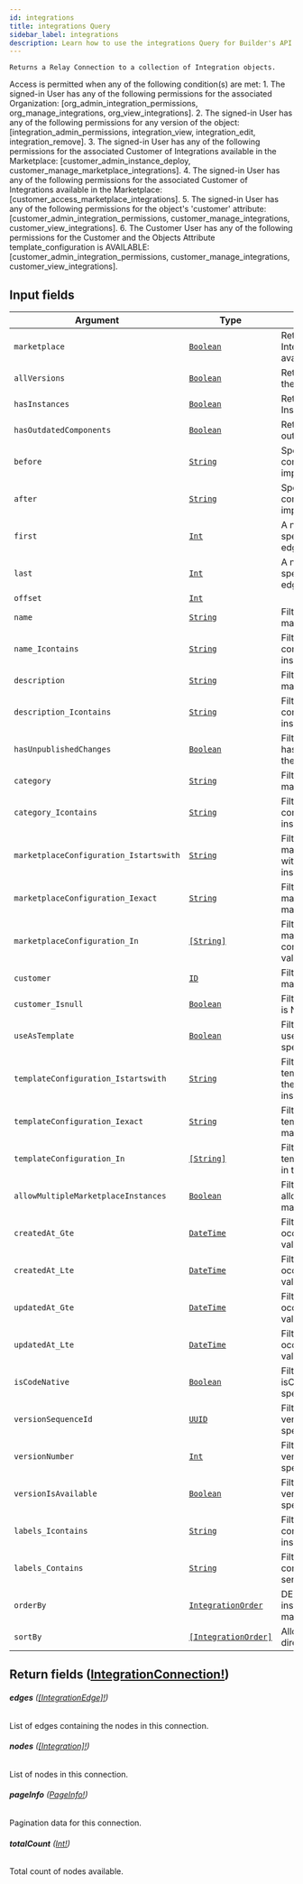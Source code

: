 ```yaml
---
id: integrations
title: integrations Query
sidebar_label: integrations
description: Learn how to use the integrations Query for Builder's API.
---
```


    Returns a Relay Connection to a collection of Integration objects.

Access is permitted when any of the following condition(s) are met: 1. The signed-in User has any of the following permissions for the associated Organization: [org_admin_integration_permissions, org_manage_integrations, org_view_integrations]. 2. The signed-in User has any of the following permissions for any version of the object: [integration_admin_permissions, integration_view, integration_edit, integration_remove]. 3. The signed-in User has any of the following permissions for the associated Customer of Integrations available in the Marketplace: [customer_admin_instance_deploy, customer_manage_marketplace_integrations]. 4. The signed-in User has any of the following permissions for the associated Customer of Integrations available in the Marketplace: [customer_access_marketplace_integrations]. 5. The signed-in User has any of the following permissions for the object's 'customer' attribute: [customer_admin_integration_permissions, customer_manage_integrations, customer_view_integrations]. 6. The Customer User has any of the following permissions for the Customer and the Objects Attribute template_configuration is AVAILABLE: [customer_admin_integration_permissions, customer_manage_integrations, customer_view_integrations].

## Input fields

| Argument                               | Type                                                                 | Description                                                                                           |
| -------------------------------------- | -------------------------------------------------------------------- | ----------------------------------------------------------------------------------------------------- |
| `marketplace`                          | [`Boolean`](/composer/builder/api/schema/scalar/Boolean.mdx)                           | Returns only the version of Integrations either deployed or available in the Marketplace              |
| `allVersions`                          | [`Boolean`](/composer/builder/api/schema/scalar/Boolean.mdx)                           | Return all versions instead of only the latest                                                        |
| `hasInstances`                         | [`Boolean`](/composer/builder/api/schema/scalar/Boolean.mdx)                           | Return only Integrations that have Instances                                                          |
| `hasOutdatedComponents`                | [`Boolean`](/composer/builder/api/schema/scalar/Boolean.mdx)                           | Return only Integrations that use outdated Components                                                 |
| `before`                               | [`String`](/composer/builder/api/schema/scalar/String.mdx)                             | Specifies a cursor for use in combination with `last` to implement backward pagination.               |
| `after`                                | [`String`](/composer/builder/api/schema/scalar/String.mdx)                             | Specifies a cursor for use in combination with `first` to implement forward pagination.               |
| `first`                                | [`Int`](/composer/builder/api/schema/scalar/Int.mdx)                                   | A non-negative integer that specifies to return at most `first` edges after the `after` cursor.       |
| `last`                                 | [`Int`](/composer/builder/api/schema/scalar/Int.mdx)                                   | A non-negative integer that specifies to return at most `last` edges before the `before` cursor.      |
| `offset`                               | [`Int`](/composer/builder/api/schema/scalar/Int.mdx)                                   |                                                                                                       |
| `name`                                 | [`String`](/composer/builder/api/schema/scalar/String.mdx)                             | Filter for objects where name matches the specified value.                                            |
| `name_Icontains`                       | [`String`](/composer/builder/api/schema/scalar/String.mdx)                             | Filter for objects where name contains the specified value (case insensitive).                        |
| `description`                          | [`String`](/composer/builder/api/schema/scalar/String.mdx)                             | Filter for objects where description matches the specified value.                                     |
| `description_Icontains`                | [`String`](/composer/builder/api/schema/scalar/String.mdx)                             | Filter for objects where description contains the specified value (case insensitive).                 |
| `hasUnpublishedChanges`                | [`Boolean`](/composer/builder/api/schema/scalar/Boolean.mdx)                           | Filter for objects where hasUnpublishedChanges matches the specified value.                           |
| `category`                             | [`String`](/composer/builder/api/schema/scalar/String.mdx)                             | Filter for objects where category matches the specified value.                                        |
| `category_Icontains`                   | [`String`](/composer/builder/api/schema/scalar/String.mdx)                             | Filter for objects where category contains the specified value (case insensitive).                    |
| `marketplaceConfiguration_Istartswith` | [`String`](/composer/builder/api/schema/scalar/String.mdx)                             | Filter for objects where marketplaceConfiguration starts with the specified value (case insensitive). |
| `marketplaceConfiguration_Iexact`      | [`String`](/composer/builder/api/schema/scalar/String.mdx)                             | Filter for objects where marketplaceConfiguration.iexact matches the specified value.                 |
| `marketplaceConfiguration_In`          | [`[String]`](/composer/builder/api/schema/scalar/String.mdx)                           | Filter for objects where marketplaceConfiguration is contained in the list of specified values.       |
| `customer`                             | [`ID`](/composer/builder/api/schema/scalar/ID.mdx)                                     | Filter for objects where customer matches the specified ID.                                           |
| `customer_Isnull`                      | [`Boolean`](/composer/builder/api/schema/scalar/Boolean.mdx)                           | Filter for objects where customer is NULL.                                                            |
| `useAsTemplate`                        | [`Boolean`](/composer/builder/api/schema/scalar/Boolean.mdx)                           | Filter for objects where useAsTemplate matches the specified value.                                   |
| `templateConfiguration_Istartswith`    | [`String`](/composer/builder/api/schema/scalar/String.mdx)                             | Filter for objects where templateConfiguration starts with the specified value (case insensitive).    |
| `templateConfiguration_Iexact`         | [`String`](/composer/builder/api/schema/scalar/String.mdx)                             | Filter for objects where templateConfiguration.iexact matches the specified value.                    |
| `templateConfiguration_In`             | [`[String]`](/composer/builder/api/schema/scalar/String.mdx)                           | Filter for objects where templateConfiguration is contained in the list of specified values.          |
| `allowMultipleMarketplaceInstances`    | [`Boolean`](/composer/builder/api/schema/scalar/Boolean.mdx)                           | Filter for objects where allowMultipleMarketplaceInstances matches the specified value.               |
| `createdAt_Gte`                        | [`DateTime`](/composer/builder/api/schema/scalar/DateTime.mdx)                         | Filter for objects where createdAt occurs on or after the specified value.                            |
| `createdAt_Lte`                        | [`DateTime`](/composer/builder/api/schema/scalar/DateTime.mdx)                         | Filter for objects where createdAt occurs on or before the specified value.                           |
| `updatedAt_Gte`                        | [`DateTime`](/composer/builder/api/schema/scalar/DateTime.mdx)                         | Filter for objects where updatedAt occurs on or after the specified value.                            |
| `updatedAt_Lte`                        | [`DateTime`](/composer/builder/api/schema/scalar/DateTime.mdx)                         | Filter for objects where updatedAt occurs on or before the specified value.                           |
| `isCodeNative`                         | [`Boolean`](/composer/builder/api/schema/scalar/Boolean.mdx)                           | Filter for objects where isCodeNative matches the specified value.                                    |
| `versionSequenceId`                    | [`UUID`](/composer/builder/api/schema/scalar/UUID.mdx)                                 | Filter for objects where versionSequenceId matches the specified value.                               |
| `versionNumber`                        | [`Int`](/composer/builder/api/schema/scalar/Int.mdx)                                   | Filter for objects where versionNumber matches the specified value.                                   |
| `versionIsAvailable`                   | [`Boolean`](/composer/builder/api/schema/scalar/Boolean.mdx)                           | Filter for objects where versionIsAvailable matches the specified value.                              |
| `labels_Icontains`                     | [`String`](/composer/builder/api/schema/scalar/String.mdx)                             | Filter for objects where labels contains the specified value (case insensitive).                      |
| `labels_Contains`                      | [`String`](/composer/builder/api/schema/scalar/String.mdx)                             | Filter for objects where labels contains the specified value (case sensitive).                        |
| `orderBy`                              | [`IntegrationOrder`](/composer/builder/api/schema/input_object/IntegrationOrder.mdx)   | DEPRECATED. Prefer using sort_by instead as it allows ordering by many fields.                        |
| `sortBy`                               | [`[IntegrationOrder]`](/composer/builder/api/schema/input_object/IntegrationOrder.mdx) | Allows specifying many field and direction pairs to sort results by.                                  |

## Return fields ([IntegrationConnection!](/composer/builder/api/schema/object/IntegrationConnection.mdx))

###### <b>edges</b> ([[IntegrationEdge]!](/composer/builder/api/schema/object/IntegrationEdge.mdx))

List of edges containing the nodes in this connection.

###### <b>nodes</b> ([[Integration]!](/composer/builder/api/schema/object/Integration.mdx))

List of nodes in this connection.

###### <b>pageInfo</b> ([PageInfo!](/composer/builder/api/schema/object/PageInfo.mdx))

Pagination data for this connection.

###### <b>totalCount</b> ([Int!](/composer/builder/api/schema/scalar/Int.mdx))

Total count of nodes available.
